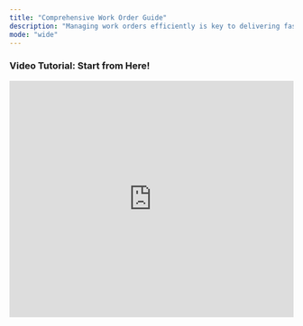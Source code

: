 ```yaml
---
title: "Comprehensive Work Order Guide"
description: "Managing work orders efficiently is key to delivering fast, reliable maintenance service—and Latchel is here to help every step of the way. This collection of help articles is your go-to resource for understanding the full life cycle of a work order in Latchel. Whether you're submitting requests, managing vendor assignments, handling resident communication, or reviewing escalations and billing, you'll find clear, actionable guidance here. These articles are designed to support both day-to-day tasks and more advanced workflows, so your team can stay organized and deliver exceptional service with confidence. "
mode: "wide"
---
```


### <Icon icon="camera-movie" iconType="sharp-duotone-solid" color="#ff9b8a" size={25} /> **Video Tutorial: Start from Here\!**

<iframe width="100%" height="420" src="https://www.youtube.com/embed/8CgvZXySIxA" title="Latchel Work Order: The New Experience" frameborder="0" allow="accelerometer; autoplay; clipboard-write; encrypted-media; gyroscope; picture-in-picture; web-share" referrerpolicy="strict-origin-when-cross-origin" allowfullscreen />

### **Getting Started with Work Orders**

<Card title="A Property Owner's Guide in Managing Work Orders" icon="book-open-reader" iconType="duotone" horizontal href="/s/topic/0TO5e000000h9wqGAA/A-Property-Owner-s-Guide-in-Managing-Work-Orders">
  A walkthrough to help owners stay in the loop and take action on work orders assigned to their properties.
</Card>

<CardGroup cols={2}>
  <Card title="Overview of Work Order Life Cycle" icon="life-ring" iconType="duotone" horizontal href="/s/topic/0TO5e000000h9wqGAA/Overview-of-Work-Order-Life-Cycle">
    Understand how a work order flows from creation to completion, including key statuses and team actions.
  </Card>
  <Card title="The Work Order Page" icon="book-open-cover" iconType="duotone" horizontal href="/s/topic/0TO5e000000h9wqGAA/The-Work-Order-Page">
    A breakdown of everything you can see and do on an individual work order page.
  </Card>
  <Card title="Work Order Status Definitions (Maintenance Page Overview)" icon="chart-bullet" iconType="duotone" horizontal href="/s/topic/0TO5e000000h9wqGAA/Work-Order-Status-Definitions-Maintenance-Page-Overview-New-Experience">
    A simple guide to what each work order status means and how it impacts workflow.
  </Card>
  <Card title="How to Submit a New Work Order" icon="box-open" iconType="duotone" horizontal href="/s/topic/0TO5e000000h9wqGAA/How-to-Submit-a-New-Work-Order">
    Learn how to create and submit a new work order in just a few steps.
  </Card>
</CardGroup>

### **Searching & Filtering**

<Card title="How to Use the Filter Options in the Work Order Tab Page" icon="filter-list" iconType="duotone" horizontal href="/s/topic/0TO5e000000h9wqGAA/How-to-Use-the-Filter-Options-in-the-Work-Order-Tab-Page">
  Use filters to quickly find work orders by property, status, severity, and more.
</Card>

### **Updating & Managing Work Orders**

<CardGroup cols={2}>
  <Card title="How to Update the Work Order Status (i.e. to Scheduling, Pending, Completed, Canceled)" icon="hourglass-start" iconType="duotone" horizontal href="/s/topic/0TO5e000000h9wqGAA/How-to-Update-the-Work-Order-Status-i-e-to-Scheduling-Pending-Completed-Canceled-New-Experience">
    Manually update work order statuses based on progress or new information.
  </Card>
  <Card title="How to Update the Work Order Summary" icon="money-check-pen" iconType="duotone" horizontal href="/s/topic/0TO5e000000h9wqGAA/How-to-Update-the-Work-Order-Summary">
    Edit or clarify work order summaries to give your team the right context.
  </Card>
  <Card title="How to Update a Work Order Title" icon="subtitles" iconType="duotone" horizontal href="/s/topic/0TO5e000000h9wqGAA/How-to-Update-a-Work-Order-Title-New-Experience">
    Quickly change a work order's title to better reflect the task at hand.
  </Card>
  <Card title="How to Change a Work Order Number" icon="input-numeric" iconType="duotone" horizontal href="/s/topic/0TO5e000000h9wqGAA/How-to-Change-a-Work-Order-Number-New-Experience">
    Update the work order ID to match internal tracking systems if needed.
  </Card>
  <Card title="How to Change the Service Provider on a Work Order" icon="house-person-return" iconType="duotone" horizontal href="/s/topic/0TO5e000000h9wqGAA/How-to-Change-the-Service-Provider-on-a-Work-Order-New-Experience">
    Swap out the service provider handling a work order with a few clicks.
  </Card>
  <Card title="How to Change the Property on a Work Order" icon="house-chimney" iconType="duotone" horizontal href="/s/topic/0TO5e000000h9wqGAA/How-to-Change-the-Property-on-a-Work-Order-New-Experience">
    Move a work order to a different property when submitted under the wrong one.
  </Card>
  <Card title="How to Change the Primary Resident on a Work Order" icon="user-check" iconType="duotone" horizontal href="/s/topic/0TO5e000000h9wqGAA/How-to-Change-the-Primary-Resident-on-a-Work-Order-New-Experience">
    Assign a different resident to a work order for better communication.
  </Card>
  <Card title="How to Change the Severity Settings on a Work Order" icon="sunset" iconType="duotone" horizontal="false" href="/s/topic/0TO5e000000h9wqGAA/How-to-Change-the-Severity-Settings-on-a-Work-Order">
    Adjust the urgency level of a work order to match the issue’s actual priority.
  </Card>
  <Card title="How to Update the Approved Budget on an Active Work Order" icon="money-bill-trend-up" iconType="duotone" horizontal href="/s/topic/0TO5e000000h9wqGAA/How-to-Update-the-Approved-Budget-on-an-Active-Work-Order-New-Experience">
    Edit the approved budget for ongoing work based on new estimates or changes.
  </Card>
  <Card title="How to Update the Skill Required on a Work Order" icon="chart-network" iconType="duotone" horizontal="false" href="/s/topic/0TO5e000000h9wqGAA/How-to-Update-the-Skill-Required-on-a-Work-Order-New-Experience">
    Adjust the required skill to ensure the right type of service provider is assigned.
  </Card>
</CardGroup>

### **Controlling Work Order Flow & Permission**

<CardGroup cols={2}>
  <Card title="How to Place a Work Order On Hold" icon="circle-pause" iconType="duotone" horizontal href="/s/topic/0TO5e000000h9wqGAA/How-to-Place-a-Work-Order-On-Hold-New-Experience">
    Pause work orders that need to wait without canceling them.
  </Card>
  <Card title="Updating Work Order on Waiting For Materials Status" icon="stopwatch" iconType="duotone" horizontal href="/s/topic/0TO5e000000h9wqGAA/How-to-Set-Work-Order-Appointments-New-Experience">
    Track work orders waiting on parts or materials with this status update.
  </Card>
  <Card title="How to Take Action When a Work Order Is Pending" icon="right-long-to-line" iconType="duotone" horizontal href="/s/topic/0TO5e000000h9wqGAA/How-to-Take-Action-When-a-Work-Order-Is-Pending-New-Experience">
    Know what to check and how to move pending work orders forward.
  </Card>
  <Card title="How to Update Status of Work Orders on Waiting for PM" icon="user-clock" iconType="duotone" horizontal href="/s/topic/0TO5e000000h9wqGAA/How-to-Update-Status-of-Work-Orders-on-Waiting-for-PM">
    Take the next steps when a work order is paused for property manager input.
  </Card>
  <Card title="How to Enable Service Provider Locked-In on a Work Order" icon="shield-keyhole" iconType="duotone" horizontal href="/s/topic/0TO5e000000h9wqGAA/How-to-Enable-Service-Provider-Locked-In-on-a-Work-Order-New-Experience">
    Prevent a provider from being changed once locked into a job.
  </Card>
  <Card title="How to Set a Work Order as Mandatory" icon="building-lock" iconType="duotone" horizontal href="/s/topic/0TO5e000000h9wqGAA/How-to-Set-a-Work-Order-as-Mandatory-New-Experience">
    Prevent residents from canceling critical work orders by marking them as mandatory.
  </Card>
  <Card title="How to Add a New Problem/Location Setting From the Work Order Page" icon="location-check" iconType="duotone" horizontal href="/s/topic/0TO5e000000h9wqGAA/How-to-Add-a-New-Problem-Location-Setting-From-the-Work-Order-Page-New-Experience">
    Add a new issue type or location tag directly from an open work order.
  </Card>
  <Card title="How to Provide Permission for Service Provider to Access Property for a Work Order" icon="universal-access" iconType="duotone" horizontal href="/s/topic/0TO5e000000h9wqGAA/How-to-Provide-Permission-for-Service-Provider-to-Access-Property-for-a-Work-Order-New-Experience">
    Indicate when service providers can enter properties without a resident present.
  </Card>
</CardGroup>

### **Duplicate, Recall & Reopen**

<CardGroup cols={2}>
  <Card title="Duplicate vs. Recall Work Order: Know their Difference" icon="check-double" iconType="duotone" horizontal href="/s/topic/0TO5e000000h9wqGAA/Duplicate-vs-Recall-Work-Order-Know-their-Difference">
    Understand how duplicates and recall orders differ and when each is used.
  </Card>
  <Card title="How to Approve or Deny a Duplicate Work Order" icon="thumbs-up" iconType="duotone" horizontal href="/s/topic/0TO5e000000h9wqGAA/How-to-Approve-or-Deny-a-Duplicate-Work-Order">
    Review and act on flagged duplicates to avoid redundant work.
  </Card>
  <Card title="How to Reopen a Work Order" icon="folder-open" iconType="duotone" horizontal href="/s/topic/0TO5e000000h9wqGAA/How-to-Reopen-a-Work-Order-New-Experience">
    Reopen a previously closed work order when additional action is needed.
  </Card>
</CardGroup>

### **Canceling & Resending**

<CardGroup cols={2}>
  <Card title="How to Cancel a Work Order" icon="circle-xmark" iconType="duotone" horizontal href="/s/topic/0TO5e000000h9wqGAA/How-to-Cancel-a-Work-Order-New-Experience">
    Cancel a work order when it’s no longer needed or was submitted in error.
  </Card>
  <Card title="How to Resend the Work Order Details to the Service Provider" icon="hexagon-check" iconType="duotone" horizontal href="/s/topic/0TO5e000000h9wqGAA/How-to-Resend-the-Work-Order-Details-to-the-Service-Provider">
    Resend job details if a provider needs a reminder or didn’t receive them.
  </Card>
</CardGroup>

### 
